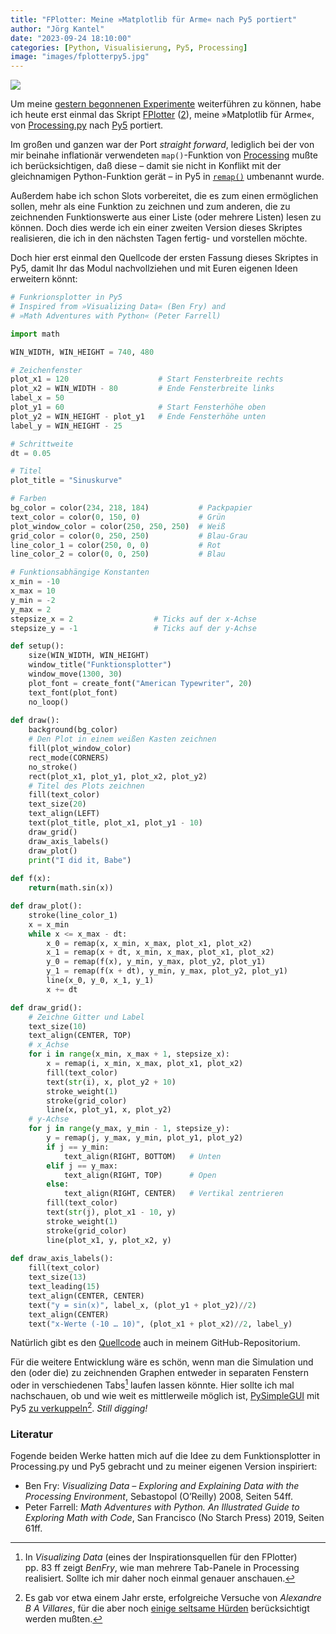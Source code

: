 ```yaml
---
title: "FPlotter: Meine »Matplotlib für Arme« nach Py5 portiert"
author: "Jörg Kantel"
date: "2023-09-24 18:10:00"
categories: [Python, Visualisierung, Py5, Processing]
image: "images/fplotterpy5.jpg"
---
```


[![](images/fplotterpy5-b.jpg)](https://www.flickr.com/photos/schockwellenreiter/53210041601/)

Um meine [gestern begonnenen Experimente](https://kantel.github.io/posts/2023092301_forestfire_sim_1/) weiterführen zu können, habe ich heute erst einmal das Skript [FPlotter](http://blog.schockwellenreiter.de/2021/03/2021031901.html) ([2](http://blog.schockwellenreiter.de/2021/03/2021033002.html)), meine »Matplotlib für Arme«, von [Processing.py](http://cognitiones.kantel-chaos-team.de/programmierung/creativecoding/processing/processingpy.html) nach [Py5](http://cognitiones.kantel-chaos-team.de/programmierung/creativecoding/processing/py5.html) portiert.

Im großen und ganzen war der Port *straight forward*, lediglich bei der von mir beinahe inflationär verwendeten `map()`-Funktion von [Processing](http://cognitiones.kantel-chaos-team.de/programmierung/creativecoding/processing/processing.html) mußte ich berücksichtigen, daß diese -- damit sie nicht in Konflikt mit der gleichnamigen Python-Funktion gerät -- in Py5 in [`remap()`](https://py5coding.org/reference/sketch_remap.html) umbenannt wurde.

Außerdem habe ich schon Slots vorbereitet, die es zum einen ermöglichen sollen, mehr als eine Funktion zu zeichnen und zum anderen, die zu zeichnenden Funktionswerte aus einer Liste (oder mehrere Listen) lesen zu können. Doch dies werde ich ein einer zweiten Version dieses Skriptes realisieren, die ich in den nächsten Tagen fertig- und vorstellen möchte.

Doch hier erst einmal den Quellcode der ersten Fassung dieses Skriptes in Py5, damit Ihr das Modul nachvollziehen und mit Euren eigenen Ideen erweitern könnt:

~~~python
# Funkrionsplotter in Py5
# Inspired from »Visualizing Data« (Ben Fry) and
# »Math Adventures with Python« (Peter Farrell)

import math

WIN_WIDTH, WIN_HEIGHT = 740, 480

# Zeichenfenster
plot_x1 = 120                    # Start Fensterbreite rechts
plot_x2 = WIN_WIDTH - 80         # Ende Fensterbreite links
label_x = 50
plot_y1 = 60                     # Start Fensterhöhe oben
plot_y2 = WIN_HEIGHT - plot_y1   # Ende Fensterhöhe unten
label_y = WIN_HEIGHT - 25

# Schrittweite
dt = 0.05

# Titel
plot_title = "Sinuskurve"

# Farben
bg_color = color(234, 218, 184)           # Packpapier
text_color = color(0, 150, 0)             # Grün
plot_window_color = color(250, 250, 250)  # Weiß
grid_color = color(0, 250, 250)           # Blau-Grau
line_color_1 = color(250, 0, 0)           # Rot
line_color_2 = color(0, 0, 250)           # Blau

# Funktionsabhängige Konstanten
x_min = -10
x_max = 10
y_min = -2
y_max = 2
stepsize_x = 2                  # Ticks auf der x-Achse
stepsize_y = -1                 # Ticks auf der y-Achse

def setup():
    size(WIN_WIDTH, WIN_HEIGHT)
    window_title("Funktionsplotter")
    window_move(1300, 30)
    plot_font = create_font("American Typewriter", 20)
    text_font(plot_font)
    no_loop()
    
def draw():
    background(bg_color)
    # Den Plot in einem weißen Kasten zeichnen
    fill(plot_window_color)
    rect_mode(CORNERS)
    no_stroke()
    rect(plot_x1, plot_y1, plot_x2, plot_y2)
    # Titel des Plots zeichnen
    fill(text_color)
    text_size(20)
    text_align(LEFT)
    text(plot_title, plot_x1, plot_y1 - 10)
    draw_grid()
    draw_axis_labels()
    draw_plot()
    print("I did it, Babe")
    
def f(x):
    return(math.sin(x))

def draw_plot():
    stroke(line_color_1)
    x = x_min
    while x <= x_max - dt:
        x_0 = remap(x, x_min, x_max, plot_x1, plot_x2)
        x_1 = remap(x + dt, x_min, x_max, plot_x1, plot_x2)
        y_0 = remap(f(x), y_min, y_max, plot_y2, plot_y1)
        y_1 = remap(f(x + dt), y_min, y_max, plot_y2, plot_y1)
        line(x_0, y_0, x_1, y_1)
        x += dt

def draw_grid():
    # Zeichne Gitter und Label
    text_size(10)
    text_align(CENTER, TOP)
    # x_Achse
    for i in range(x_min, x_max + 1, stepsize_x):
        x = remap(i, x_min, x_max, plot_x1, plot_x2)
        fill(text_color)
        text(str(i), x, plot_y2 + 10)
        stroke_weight(1)
        stroke(grid_color)
        line(x, plot_y1, x, plot_y2)
    # y-Achse
    for j in range(y_max, y_min - 1, stepsize_y):
        y = remap(j, y_max, y_min, plot_y1, plot_y2)
        if j == y_min:
            text_align(RIGHT, BOTTOM)   # Unten
        elif j == y_max:
            text_align(RIGHT, TOP)      # Open
        else:
            text_align(RIGHT, CENTER)   # Vertikal zentrieren
        fill(text_color)
        text(str(j), plot_x1 - 10, y)
        stroke_weight(1)
        stroke(grid_color)
        line(plot_x1, y, plot_x2, y)
        
def draw_axis_labels():
    fill(text_color)
    text_size(13)
    text_leading(15)
    text_align(CENTER, CENTER)
    text("y = sin(x)", label_x, (plot_y1 + plot_y2)//2)
    text_align(CENTER)
    text("x-Werte (-10 … 10)", (plot_x1 + plot_x2)//2, label_y)
~~~

Natürlich gibt es den [Quellcode](https://github.com/kantel/py5/blob/main/fplotter/fplotter.py) auch in meinem GitHub-Repositorium.

Für die weitere Entwicklung wäre es schön, wenn man die Simulation und den (oder die) zu zeichnenden Graphen entweder in separaten Fenstern oder in verschiedenen Tabs[^1] laufen lassen könnte. Hier sollte ich mal nachschauen, ob und wie weit es mittlerweile möglich ist, [PySimpleGUI](http://cognitiones.kantel-chaos-team.de/programmierung/python/pysimplegui.html) mit Py5 [zu verkuppeln](http://blog.schockwellenreiter.de/2022/11/2022111201.html)[^2]. *Still digging!*

[^1]: In *Visualizing Data* (eines der Inspirationsquellen für den FPlotter) pp. 83 ff zeigt *BenFry*, wie man mehrere Tab-Panele in Processing realisiert. Sollte ich mir daher noch einmal genauer anschauen.

[^2]: Es gab vor etwa einem Jahr erste, erfolgreiche Versuche von *Alexandre B A Villares*, für die aber noch [einige seltsame Hürden](https://twitter.com/villares/status/1591034843852333058) berücksichtigt werden mußten.

### Literatur

Fogende beiden Werke hatten mich auf die Idee zu dem Funktionsplotter in Processing.py und Py5 gebracht und zu meiner eigenen Version inspiriert:

- Ben Fry: *Visualizing Data -- Exploring and Explaining Data with the Processing Environment*, Sebastopol (O'Reilly) 2008, Seiten 54ff.
- Peter Farrell: *Math Adventures with Python. An Illustrated Guide to Exploring Math with Code*, San Francisco (No Starch Press) 2019, Seiten 61ff.